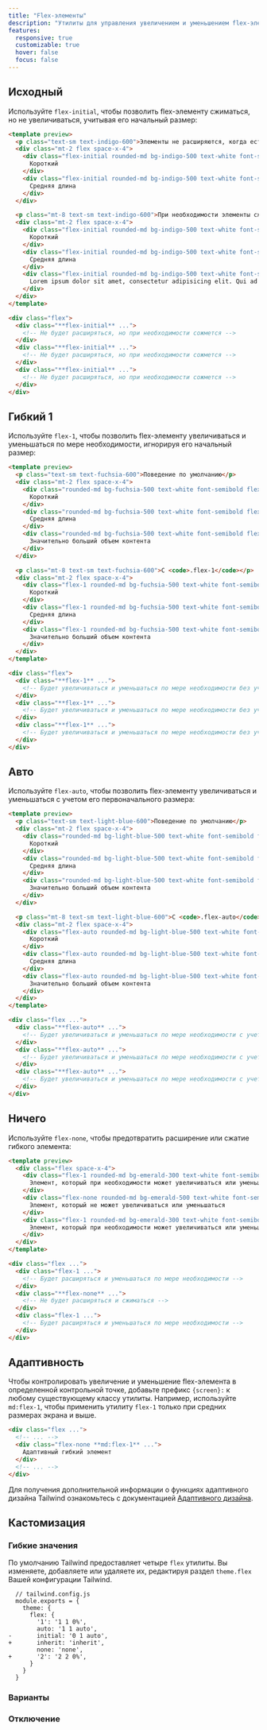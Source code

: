 ```yaml
---
title: "Flex-элементы"
description: "Утилиты для управления увеличением и уменьшением flex-элементов."
features:
  responsive: true
  customizable: true
  hover: false
  focus: false
---
```




## Исходный

Используйте `flex-initial`, чтобы позволить flex-элементу сжиматься, но не увеличиваться, учитывая его начальный размер:

```html indigo
<template preview>
  <p class="text-sm text-indigo-600">Элементы не расширяются, когда есть лишнее место</p>
  <div class="mt-2 flex space-x-4">
    <div class="flex-initial rounded-md bg-indigo-500 text-white font-semibold flex items-center justify-center py-3 px-6">
      Короткий
    </div>
    <div class="flex-initial rounded-md bg-indigo-500 text-white font-semibold flex items-center justify-center py-3 px-6">
      Средняя длина
    </div>
  </div>

  <p class="mt-8 text-sm text-indigo-600">При необходимости элементы сжимаются, если это возможно</p>
  <div class="mt-2 flex space-x-4">
    <div class="flex-initial rounded-md bg-indigo-500 text-white font-semibold flex items-center justify-center py-3 px-6">
      Короткий
    </div>
    <div class="flex-initial rounded-md bg-indigo-500 text-white font-semibold flex items-center justify-center py-3 px-6">
      Средняя длина
    </div>
    <div class="flex-initial rounded-md bg-indigo-500 text-white font-semibold flex items-center justify-center py-3 px-6">
      Lorem ipsum dolor sit amet, consectetur adipisicing elit. Qui ad labore ipsam, aut rem quo repellat esse tempore id, quidem
    </div>
  </div>
</template>

<div class="flex">
  <div class="**flex-initial** ...">
    <!-- Не будет расширяться, но при необходимости сожмется -->
  </div>
  <div class="**flex-initial** ...">
    <!-- Не будет расширяться, но при необходимости сожмется -->
  </div>
  <div class="**flex-initial** ...">
    <!-- Не будет расширяться, но при необходимости сожмется -->
  </div>
</div>
```

## Гибкий 1

Используйте `flex-1`, чтобы позволить flex-элементу увеличиваться и уменьшаться по мере необходимости, игнорируя его начальный размер:

```html fuchsia
<template preview>
  <p class="text-sm text-fuchsia-600">Поведение по умолчанию</p>
  <div class="mt-2 flex space-x-4">
    <div class="rounded-md bg-fuchsia-500 text-white font-semibold flex items-center justify-center py-3 px-6">
      Короткий
    </div>
    <div class="rounded-md bg-fuchsia-500 text-white font-semibold flex items-center justify-center py-3 px-6">
      Средняя длина
    </div>
    <div class="rounded-md bg-fuchsia-500 text-white font-semibold flex items-center justify-center py-3 px-6">
      Значительно больший объем контента
    </div>
  </div>

  <p class="mt-8 text-sm text-fuchsia-600">С <code>.flex-1</code></p>
  <div class="mt-2 flex space-x-4">
    <div class="flex-1 rounded-md bg-fuchsia-500 text-white font-semibold flex items-center justify-center py-3 px-6">
      Короткий
    </div>
    <div class="flex-1 rounded-md bg-fuchsia-500 text-white font-semibold flex items-center justify-center py-3 px-6">
      Средняя длина
    </div>
    <div class="flex-1 rounded-md bg-fuchsia-500 text-white font-semibold flex items-center justify-center py-3 px-6">
      Значительно больший объем контента
    </div>
  </div>
</template>

<div class="flex">
  <div class="**flex-1** ...">
    <!-- Будет увеличиваться и уменьшаться по мере необходимости без учета первоначального размера -->
  </div>
  <div class="**flex-1** ...">
    <!-- Будет увеличиваться и уменьшаться по мере необходимости без учета первоначального размера -->
  </div>
  <div class="**flex-1** ...">
    <!-- Будет увеличиваться и уменьшаться по мере необходимости без учета первоначального размера -->
  </div>
</div>
```

## Авто

Используйте `flex-auto`, чтобы позволить flex-элементу увеличиваться и уменьшаться с учетом его первоначального размера:

```html lightBlue
<template preview>
  <p class="text-sm text-light-blue-600">Поведение по умолчанию</p>
  <div class="mt-2 flex space-x-4">
    <div class="rounded-md bg-light-blue-500 text-white font-semibold flex items-center justify-center py-3 px-6">
      Короткий
    </div>
    <div class="rounded-md bg-light-blue-500 text-white font-semibold flex items-center justify-center py-3 px-6">
      Средняя длина
    </div>
    <div class="rounded-md bg-light-blue-500 text-white font-semibold flex items-center justify-center py-3 px-6">
      Значительно больший объем контента
    </div>
  </div>

  <p class="mt-8 text-sm text-light-blue-600">С <code>.flex-auto</code></p>
  <div class="mt-2 flex space-x-4">
    <div class="flex-auto rounded-md bg-light-blue-500 text-white font-semibold flex items-center justify-center py-3 px-6">
      Короткий
    </div>
    <div class="flex-auto rounded-md bg-light-blue-500 text-white font-semibold flex items-center justify-center py-3 px-6">
      Средняя длина
    </div>
    <div class="flex-auto rounded-md bg-light-blue-500 text-white font-semibold flex items-center justify-center py-3 px-6">
      Значительно больший объем контента
    </div>
  </div>
</template>

<div class="flex ...">
  <div class="**flex-auto** ...">
    <!-- Будет увеличиваться и уменьшаться по мере необходимости с учетом первоначального размера -->
  </div>
  <div class="**flex-auto** ...">
    <!-- Будет увеличиваться и уменьшаться по мере необходимости с учетом первоначального размера -->
  </div>
  <div class="**flex-auto** ...">
    <!-- Будет увеличиваться и уменьшаться по мере необходимости с учетом первоначального размера -->
  </div>
</div>
```

## Ничего

Используйте `flex-none`, чтобы предотвратить расширение или сжатие гибкого элемента:

```html emerald
<template preview>
  <div class="flex space-x-4">
    <div class="flex-1 rounded-md bg-emerald-300 text-white font-semibold flex items-center justify-center py-3 px-6">
      Элемент, который при необходимости может увеличиваться или уменьшаться
    </div>
    <div class="flex-none rounded-md bg-emerald-500 text-white font-semibold flex items-center justify-center py-3 px-6">
      Элемент, который не может увеличиваться или уменьшаться
    </div>
    <div class="flex-1 rounded-md bg-emerald-300 text-white font-semibold flex items-center justify-center py-3 px-6">
      Элемент, который при необходимости может увеличиваться или уменьшаться
    </div>
  </div>
</template>

<div class="flex ...">
  <div class="flex-1 ...">
    <!-- Будет расширяться и уменьшаться по мере необходимости -->
  </div>
  <div class="**flex-none** ...">
    <!-- Не будет расширяться и сжиматься -->
  </div>
  <div class="flex-1 ...">
    <!-- Будет расширяться и уменьшаться по мере необходимости -->
  </div>
</div>
```

## Адаптивность

Чтобы контролировать увеличение и уменьшение flex-элемента в определенной контрольной точке, добавьте префикс `{screen}:` к любому существующему классу утилиты. Например, используйте `md:flex-1`, чтобы применить утилиту `flex-1` только при средних размерах экрана и выше.

```html
<div class="flex ...">
  <!-- ... -->
  <div class="flex-none **md:flex-1** ...">
    Адаптивный гибкий элемент
  </div>
  <!-- ... -->
</div>
```

Для получения дополнительной информации о функциях адаптивного дизайна Tailwind ознакомьтесь с документацией [Адаптивного дизайна](/docs/responsive-design).

## Кастомизация

### Гибкие значения

По умолчанию Tailwind предоставляет четыре `flex` утилиты. Вы изменяете, добавляете или удаляете их, редактируя раздел `theme.flex` Вашей конфигурации Tailwind.

```diff-js
  // tailwind.config.js
  module.exports = {
    theme: {
      flex: {
        '1': '1 1 0%',
        auto: '1 1 auto',
-       initial: '0 1 auto',
+       inherit: 'inherit',
        none: 'none',
+       '2': '2 2 0%',
      }
    }
  }
```

### Варианты

<Variants plugin="flex" />

### Отключение

<Disabling plugin="flex" />

